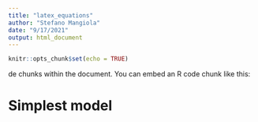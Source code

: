 ```yaml
---
title: "latex_equations"
author: "Stefano Mangiola"
date: "9/17/2021"
output: html_document
---
```


```r
knitr::opts_chunk$set(echo = TRUE)
```

de chunks within the document. You can embed an R code chunk like this:

# Simplest model



```{=tex}
\begin{align}

& \text{BetaBinomial}^{*}\left ( k_{g,s} | n_{s}, \alpha_{g}, \beta_{g} \right ) = {n_{s} \choose k_{g,s}}{\frac {\mathrm {B} (k_{g,s}+\alpha_{g} ,n_{s}-k_{g,s}+\beta_{g} )}{\mathrm {B} (\alpha_{g} ,\beta_{g} )}}  & \textrm{ (1) } \\

& \alpha_{g} = \pi_{g} \sigma_{g}; \beta_{g} = (1-\pi_{g}) \sigma_{g} \textrm{ for } 0 < \pi_{g} < 1 \textrm{ and } \sigma_{g} > 0 & \textrm{ (2) } \\

& \text{BetaBinomial}\left ( k_{g,s} | n_{s}, \pi_{g}, \sigma_{g} \right ) = {n_{s} \choose k_{g,s}}{\frac {\mathrm {B} (k_{g,s}+(\pi_{g} \sigma_{g}) ,n_{s}-k_{g,s}+((1-\pi_{g}) \sigma_{g}) )}{\mathrm {B} (\pi_{g} \sigma_{g} , (1-\pi_{g}) \sigma_{g} )}}  & \textrm{ (3) } \\





& \textbf{ Intercept-only model } \\

& P\left ( \pi, \sigma \right ) 
 \prod_{s=1}^{S} \prod_{g=1}^{G} P\left ( k_{g,s} | n_{s}, \pi_{g}, \sigma_{g} \right ) & \textrm{ (4) } \\

& k_{g,s} \sim \text{BetaBinomial} \left(n_{s}, \pi_{g}, \sigma_{g} \right ) \textrm{ for } \sum_{g=1}^{G} \pi_{g} = 1 \textrm{ and } \sigma_{g} > 0 & \textrm{ (5) } \\





& \boldsymbol{\pi} = \text{multinomialLogistic} \left(\boldsymbol{\mu} \right) =  \frac{e^{\boldsymbol{\mu}}}{\sum_{g=1}^{G} e^{\mu_{g} }} \textrm{ for } \sum_{g=1}^{G} \mu_{g} = 0  & \textrm{ (6) } \\

& \sigma_{g} = e^{\omega_{g}}  & \textrm{ (7) } \\

& \text{E}\left(\omega_{g} \right) = \lambda_{0} + \lambda_{1} \mu_{g} & \textrm{ (8) } \\





& \textbf{ Intercept-only hierarchical model } \\

& P\left ( \boldsymbol{\mu}, \lambda_{0}, \lambda \right )  \prod_{g=1}^{G} P\left ( \omega_{g} | \mu_{g}, \lambda_{0}, \lambda, \phi \right ) \prod_{s=1}^{S} \prod_{g=1}^{G} P\left ( k_{g,s} | n_{s}, \mu_{g}, \omega_{g} \right ) & \textrm{ (9) } \\

& k_{g,s} \sim \text{BetaBinomial} \left(n_{s}, \text{multinomialLogistic}(\mu)_{g}, e^{\omega}_{g} \right ) \textrm{ for } \sum_{g=1}^{G} \mu_{g} = 0 & \textrm{ (10) } \\

& \omega_{g} \sim \text{Normal} \left(\lambda_{0} + \lambda_{1} \mu_{g}, \phi \right ) & \textrm{ (11) } \\


& \mu_{g,condition} = \text{intercept}_{g} + \text{effect}_{g} x_{s} \textrm{ for } \sum_{g=1}^{G} \text{intercept}_{g} = 0 \textrm{ and } \sum_{g=1}^{G} \text{effect}_{g} = 0 & \textrm{ (12) } \\


& \boldsymbol{M}_{G,C} \times \boldsymbol{X}_{C,S} \textrm{ for } c \in[1..C] \sum_{g=1}^{G} \mu_{g, c} = 0 & \textrm{ (13) } \\




& \textbf{ Regression hierarchical model } \\

& P\left (\boldsymbol{M}, \lambda_{0}, \lambda, \phi \right )  \prod_{g=1}^{G} P\left ( \omega_{g} | \mu_{g,1}, \lambda_{0}, \lambda_{1}, \phi \right ) \prod_{s=1}^{S} \prod_{g=1}^{G} P\left ( k_{g,s} | n_{s}, \mu_{g}, X_{s}, \omega_{g} \right ) & \textrm{ (14) } \\

& k_{g,s} \sim \text{BetaBinomial} \left(n_{s}, \text{multinomialLogistic}(\boldsymbol{\mu} \boldsymbol{X})_{g,s}, e^{\omega}_{g} \right )  \textrm{ for } c \in[1..C] \sum_{g=1}^{G} \mu_{g, c} = 0 & \textrm{ (15) } \\

& \omega_{g} \sim \text{Normal} \left(\lambda_{0} + \lambda_{1} \mu_{g,1}, \phi \right ) & \textrm{ (16) } \\
& \mu_{g,c} \sim \text{Normal} \left(0,5 \right ) & \textrm{ (17) } \\
& \lambda_{0}, \lambda_{1}, \phi \sim \text{Normal} \left(0,5 \right ) & \textrm{ (18) } \\

& \text{E}\left(\omega_{g,i} \right) = \lambda_{0} + \lambda_{1} \mu_{g,i} & \textrm{ (19) } \\
& \omega_{g,i} \sim \text{Normal} \left(\lambda_{0} + \lambda_{1} \mu_{g,i}, \phi \right ) & \textrm{ (20) } \\

\end{align}
```

